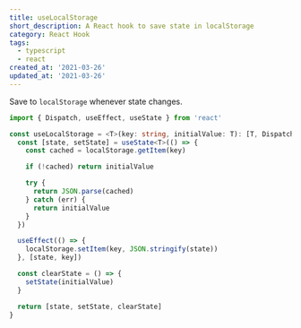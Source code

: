 ```yaml
---
title: useLocalStorage
short_description: A React hook to save state in localStorage
category: React Hook
tags:
  - typescript
  - react
created_at: '2021-03-26'
updated_at: '2021-03-26'
---
```


Save to `localStorage` whenever state changes.

```typescript
import { Dispatch, useEffect, useState } from 'react'

const useLocalStorage = <T>(key: string, initialValue: T): [T, Dispatch<T>, () => void] => {
  const [state, setState] = useState<T>(() => {
    const cached = localStorage.getItem(key)

    if (!cached) return initialValue

    try {
      return JSON.parse(cached)
    } catch (err) {
      return initialValue
    }
  })

  useEffect(() => {
    localStorage.setItem(key, JSON.stringify(state))
  }, [state, key])

  const clearState = () => {
    setState(initialValue)
  }

  return [state, setState, clearState]
}
```
